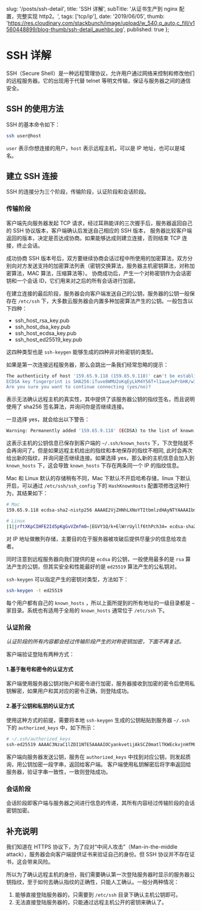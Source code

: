 
  slug: '/posts/ssh-detail',
  title: 'SSH 详解',
  subTitle: '从证书生产到 nginx 配置，完整实现 http2。',
  tags: ['tcp/ip'],
  date: '2019/06/05',
  thumb: 'https://res.cloudinary.com/stackbunch/image/upload/w_540,q_auto,c_fill/v1560448899/blog-thumb/ssh-detail_auehbc.jpg',
  published: true
};


# SSH 详解

SSH（Secure Shell）是一种远程管理协议，允许用户通过网络来控制和修改他们的远程服务器。它的出现用于代替 telnet 等明文传输，保证与服务器之间的通信安全。

## SSH 的使用方法

SSH 的基本命令如下：

```bash
ssh user@host
```

`user` 表示你想连接的用户，`host` 表示远程主机，可以是 IP 地址，也可以是域名。

## 建立 SSH 连接

SSH 的连接分为三个阶段，传输阶段，认证阶段和会话阶段。

### 传输阶段

客户端先向服务器发起 TCP 请求，经过耳熟能详的三次握手后，服务器返回自己的 SSH 协议版本，客户端确认后发送自己相应的 SSH 版本，
服务器比较客户端返回的版本，决定是否达成协商。如果能够达成则建立连接，否则结束 TCP 连接，终止会话。

成功协商 SSH 版本号后，双方要继续协商会话过程中所使用的加密算法，双方分别向对方发送支持的加密算法列表（密钥交换算法，服务器主机密钥算法，对称加密算法，MAC 算法，压缩算法等）。
协商成功后，产生一个对称密钥作为会话密钥和一个会话 ID，它们用来对之后的所有会话进行加密。

在建立连接的最后阶段，服务器会向客户端发送自己的公钥，服务器的公钥一般保存在 `/etc/ssh` 下，大多数云服务器会内置多种加密算法产生的公钥。一般包含以下四种：

- ssh_host_rsa_key.pub
- ssh_host_dsa_key.pub
- ssh_host_ecdsa_key.pub
- ssh_host_ed25519_key.pub

这四种类型也是 `ssh-keygen` 能够生成的四种非对称密钥的类型。

如果是第一次连接远程服务器，那么会跳出一条我们经常忽略的提示：

```bash
The authenticity of host '159.65.9.118 (159.65.9.118)' can't be established.
ECDSA key fingerprint is SHA256:iTuve8WMU2oKqEyLkM4Y56T+l1aueJePrbHK/w7kVDI.
Are you sure you want to continue connecting (yes/no)?

```

表示无法确认远程主机的真实性，其中提供了该服务器公钥的指纹签名，而且说明使用了 sha256 签名算法，并询问你是否继续连接。

一旦选择 yes，就会给出以下警告：

```bash
Warning: Permanently added '159.65.9.118' (ECDSA) to the list of known hosts.
```

这表示主机的公钥信息已保存到客户端的 `~/.ssh/known_hosts` 下，下次登陆就不会再询问了。但是如果远程主机给出的指纹和本地保存的指纹不相同,
此时会再次给出新的指纹，并询问是否继续连接。如果选择 yes，那么新的主机信息会加入到 `known_hosts` 下，这会导致 `known_hosts` 下存在两条同一个 IP 的指纹信息。

Mac 和 Linux 默认的存储稍有不同，Mac 下默认不开启哈希存储，linux 下默认开启，可以通过 `/etc/ssh/ssh_config` 下的 `HashKnownHosts` 配置项修改这种行为，其结果如下：

```bash
# Mac
159.65.9.118 ecdsa-sha2-nistp256 AAAAE2VjZHNhLXNoYTItbmlzdHAyNTYAAAAIbmlzdHAyNTYAAABBBKGFHJRd3MZaUA0FYOlLsNMrNDz1aACZRQw8xZhp1mzAvFKxwDCRooIbsfZ7soZRMQAXUDQGj8nIbfq2cjgNnPQ=

# Linux
|1|jrftXKpCIHFE2Id5pKgGvVZmfm0=|EGVY1Q/k+ElWrrUyllf6thPch34= ecdsa-sha2-nistp256 AAAAE2VjZHNhLXNoYTItbmlzdHAyNTYAAAAIbmlzdHAyNTYAAABBBKGFHJRd3MZaUA0FYOlLsNMrNDz1aACZRQw8xZhp1mzAvFKxwDCRooIbsfZ7soZRMQAXUDQGj8nIbfq2cjgNnPQ=

```

对 IP 地址做散列存储，主要目的在于服务器被攻破后提供尽量少的信息给攻击者。

同时注意到远程服务器向我们提供的是 `ecdsa` 的公钥，一般使用最多的是 `rsa` 算法产生的公钥，但其实安全和性能最好的是 `ed25519` 算法产生的公私钥对。

`ssh-keygen` 可以指定产生的密钥对类型，方法如下：

```bash
ssh-keygen -t ed25519
```

每个用户都有自己的 `known_hosts` ，所以上面所提到的所有地址的一级目录都是 `~` 家目录。系统也有适用于全局的 `known_hosts` 通常位于 `/etc/ssh` 下。

### 认证阶段

_认证阶段的所有内容都会经过传输阶段产生的对称密钥加密，下面不再复述。_

客户端验证登陆有两种方式：

#### 1.基于账号和密令的认证方式

客户端使用服务器公钥对账户和密令进行加密，服务器接收到加密的密令后使用私钥解密，如果用户和其对应的密令正确，则登陆成功。

#### 2.基于公钥和私钥的认证方式

使用这种方式的前提，需要将本地 `ssh-keygen` 生成的公钥粘贴到服务器 `~/.ssh` 下的 `authorized_keys` 中，如下所示：

```bash
# ~/.ssh/authorized_keys
ssh-ed25519 AAAAC3NzaC1lZDI1NTE5AAAAIOCyankvetijAkSCZ0matlTKWEckvjnHfM0eYVgX4AG8
```

客户端向服务器发送公钥，服务在 `authorized_keys` 中找到对应公钥，则发起质询，用公钥加密一段字串，返回给客户端。
客户端使用私钥解密后将字串返回给服务器，验证字串一致性，一致则登陆成功。

### 会话阶段

会话阶段即客户端与服务器之间进行信息的传递，其所有内容经过传输阶段的会话密钥加密。

## 补充说明

我们知道在 HTTPS 协议下，为了应对“中间人攻击”（Man-in-the-middle attack），服务器会向客户端提供证书来验证自己的身份。但 SSH 协议并不存在证书，这会带来风险。

所以为了确认远程主机的身份，我们需要确认第一次登陆服务器时显示的服务器公钥指纹，至于如何去确认指纹的正确性，只能人工确认。一般分两种情况：

1. 能够直接登陆服务器的，只需要到 `/etc/ssh` 目录下确认主机公钥即可。
2. 无法直接登陆服务器的，只能通过远程主机公开的密钥来确认了。
